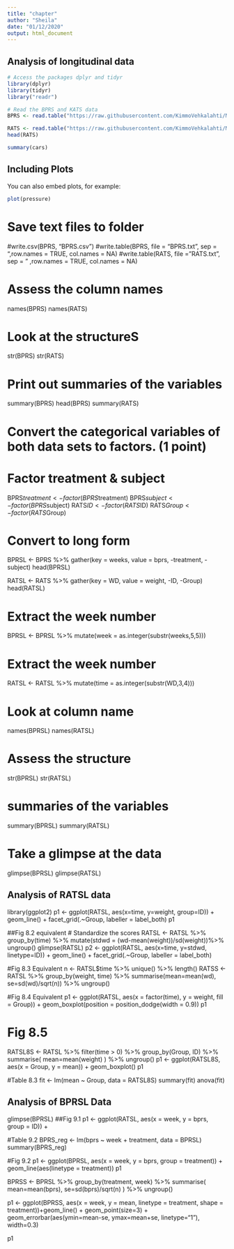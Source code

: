 ```yaml
---
title: "chapter"
author: "Sheila"
date: "01/12/2020"
output: html_document
---
```

## Analysis of longitudinal data

```r
# Access the packages dplyr and tidyr
library(dplyr)
library(tidyr)
library("readr")

# Read the BPRS and KATS data
BPRS <- read.table("https://raw.githubusercontent.com/KimmoVehkalahti/MABS/master/Examples/data/BPRS.txt", sep  =" ", header = T)

RATS <- read.table("https://raw.githubusercontent.com/KimmoVehkalahti/MABS/master/Examples/data/rats.txt",  header = T)
head(RATS)
```




```r
summary(cars)
```

## Including Plots

You can also embed plots, for example:

```r
plot(pressure)
```



# Save text files to folder 
#write.csv(BPRS,  "BPRS.csv")
#write.table(BPRS, file = "BPRS.txt", sep = "\t",row.names = TRUE, col.names = NA)
#write.table(RATS, file = "RATS.txt", sep = " \t",row.names = TRUE, col.names = NA)



# Assess the column names
names(BPRS)
names(RATS)

# Look at the structureS
str(BPRS)
str(RATS)

# Print out summaries of the variables

summary(BPRS)
head(BPRS)
summary(RATS)

# Convert the categorical variables of both data sets to factors. (1 point)

# Factor treatment & subject
BPRS$treatment <- factor(BPRS$treatment)
BPRS$subject <- factor(BPRS$subject)
RATS$ID <- factor(RATS$ID)
RATS$Group <- factor(RATS$Group)

# Convert to long form
BPRSL <-  BPRS %>% gather(key = weeks, value = bprs, -treatment, -subject)
head(BPRSL)


RATSL <-  RATS %>% gather(key = WD, value = weight, -ID, -Group)
head(RATSL)

# Extract the week number
BPRSL <-  BPRSL %>% mutate(week = as.integer(substr(weeks,5,5)))

# Extract the week number
RATSL <-  RATSL %>% mutate(time = as.integer(substr(WD,3,4)))

# Look at column name
names(BPRSL)
names(RATSL)

# Assess the structure
str(BPRSL)
str(RATSL)

# summaries of the variables
summary(BPRSL)
summary(RATSL)


# Take a glimpse at the data
glimpse(BPRSL)
glimpse(RATSL)

## Analysis of RATSL data
library(ggplot2)
p1 <- ggplot(RATSL, aes(x=time, y=weight, group=ID)) + geom_line() + facet_grid(.~Group, labeller = label_both)
p1

##Fig 8.2 equivalent
# Standardize the scores
RATSL <- RATSL %>%
  group_by(time) %>%
  mutate(stdwd = (wd-mean(weight))/sd(weight))%>%
  ungroup()
glimpse(RATSL)
p2 <- ggplot(RATSL, aes(x=time, y=stdwd, linetype=ID)) + geom_line() + facet_grid(.~Group, labeller = label_both)

#Fig 8.3 Equivalent
n <- RATSL$time %>% unique() %>% length()
RATSS <- RATSL %>%
  group_by(weight, time) %>%
  summarise(mean=mean(wd), se=sd(wd)/sqrt(n)) %>%
  ungroup()

#Fig 8.4 Equivalent
p1 <- ggplot(RATSL, aes(x = factor(time), y = weight, fill = Group)) + geom_boxplot(position = position_dodge(width = 0.9))
p1

# Fig 8.5
RATSL8S <- RATSL %>%
  filter(time > 0) %>%
  group_by(Group, ID) %>%
  summarise( mean=mean(weight) ) %>%
  ungroup()
p1 <- ggplot(RATSL8S, aes(x = Group, y = mean)) + geom_boxplot()
p1

#Table 8.3
fit <- lm(mean ~ Group, data = RATSL8S)
summary(fit)
anova(fit)

## Analysis of BPRSL Data
glimpse(BPRSL)
##Fig 9.1
p1 <- ggplot(RATSL, aes(x = week, y = bprs, group = ID)) +
  
  #Table 9.2
  BPRS_reg <- lm(bprs ~ week + treatment, data = BPRSL)
summary(BPRS_reg)

#Fig 9.2 
p1 <- ggplot(BPRSL, aes(x = week, y = bprs, group = treatment)) + geom_line(aes(linetype = treatment))
p1

BPRSS <- BPRSL %>%
  group_by(treatment, week) %>%
  summarise( mean=mean(bprs), se=sd(bprs)/sqrt(n) ) %>%
  ungroup()

p1 <- ggplot(BPRSS, aes(x = week, y = mean, linetype = treatment, shape = treatment))+geom_line() + geom_point(size=3) +
  geom_errorbar(aes(ymin=mean-se, ymax=mean+se, linetype="1"), width=0.3)

p1

